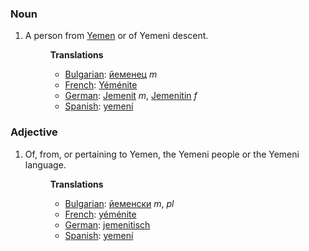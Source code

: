 ===Noun===
#A person from [[Yemen]] or of Yemeni descent.
#:'''Translations'''
#:*[[Bulgarian]]: [[йеменец]] ''m''
#:*[[French]]: [[Yéménite]]
#:*[[German]]: [[Jemenit]] ''m'', [[Jemenitin]] ''f''
#:*[[Spanish]]: [[yemení]]

===Adjective===
#Of, from, or pertaining to Yemen, the Yemeni people or the Yemeni language.
#:'''Translations'''
#:*[[Bulgarian]]: [[йеменски]] ''m'', ''pl''
#:*[[French]]: [[yéménite]]
#:*[[German]]: [[jemenitisch]]
#:*[[Spanish]]: [[yemení]]